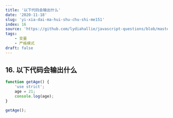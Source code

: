 ```yaml
---
title: '以下代码会输出什么'
date: '2020-11-18'
slug: 'yi-xia-dai-ma-hui-shu-chu-shi-me151'
index: 16
source: 'https://github.com/lydiahallie/javascript-questions/blob/master/zh-CN/README-zh_CN.md#20-%E8%BE%93%E5%87%BA%E6%98%AF%E4%BB%80%E4%B9%88'
tags:
    - 变量
    - 严格模式
draft: false
---
```


## 16. 以下代码会输出什么

```js:index.js
function getAge() {
	'use strict';
	age = 21;
	console.log(age);
}

getAge();
```
